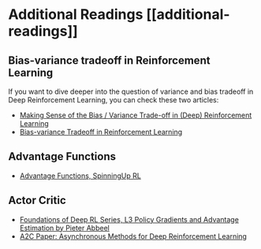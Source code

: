 # Additional Readings [[additional-readings]]

## Bias-variance tradeoff in Reinforcement Learning

If you want to dive deeper into the question of variance and bias tradeoff in Deep Reinforcement Learning, you can check these two articles:
- [Making Sense of the Bias / Variance Trade-off in (Deep) Reinforcement Learning](https://blog.mlreview.com/making-sense-of-the-bias-variance-trade-off-in-deep-reinforcement-learning-79cf1e83d565)
- [Bias-variance Tradeoff in Reinforcement Learning](https://www.endtoend.ai/blog/bias-variance-tradeoff-in-reinforcement-learning/)

## Advantage Functions

- [Advantage Functions, SpinningUp RL](https://spinningup.openai.com/en/latest/spinningup/rl_intro.html?highlight=advantage%20functio#advantage-functions)

## Actor Critic

- [Foundations of Deep RL Series, L3 Policy Gradients and Advantage Estimation by Pieter Abbeel](https://www.youtube.com/watch?v=AKbX1Zvo7r8)
- [A2C Paper: Asynchronous Methods for Deep Reinforcement Learning](https://arxiv.org/abs/1602.01783v2)
